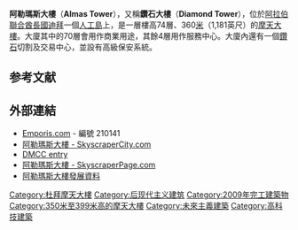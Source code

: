 {{Infobox building
| building_name   = 阿勒瑪斯大樓
| native_name     = برج الماس
| native_name_lang= ar
| image           =
| alternate_names = Diamond Tower
| location        = {{UAE}}[[迪拜|迪拜]][[卓美亞湖塔樓|卓美亞湖塔樓]]
| coordinates     = {{coord|25.0689|55.1412|region:AE-DU_type:landmark|display=it}}
| start_date      = 2005年
| completion_date = 2009年
| status          = 完成
| building_type   = 商業辦公樓
| architectural_style = [[現代主義建築|現代主義]]
| antenna_spire   = 約{{convert|360|m}}
| roof            = 約{{convert|306.36|m}}
| top_floor       = 約{{convert|279.3|m}}
| floor_count     = 68 <br>5層地下室
| elevator_count  = 35
| cost            =
| floor_area      = {{convert|160000|m2|sqft}}
| architect       = [[阿特金斯_(公司)|中東阿特金斯]]
|structural_engineer= 中東阿特金斯
| main_contractor = [[大成建設|大成建設]]
| developer       = Dubai Multi Commodities Centre
| owner           = Dubai Multi Commodities Centre
| management      =
| references      = <ref name=skyscraperCenter>{{ctbuh|298}}</ref><ref>{{emporis|210141}}</ref><ref>{{skyscraperpage|31745}}</ref><ref>{{structurae|s0043925}}</ref>
}}
'''阿勒瑪斯大樓'''（'''Almas Tower'''），又稱'''鑽石大樓'''（'''Diamond Tower'''），位於[[阿拉伯聯合酋長國|阿拉伯聯合酋長國]][[迪拜|迪拜]]一個[[人工島|人工島]]上，是一層樓高74層、360[[公尺|米]]（1,181英尺）的[[摩天大樓|摩天大樓]]。大廈其中的70層會用作商業用途，其餘4層用作服務中心。大廈內還有一個[[鑽石|鑽石]]切割及交易中心，並設有高級保安系統。

==参考文献==
{{reflist}}

==外部連結==
{{commons|Almas Tower}}
*[http://www.emporis.com/en/wm/bu/?id=210141 Emporis.com] {{Wayback|url=http://www.emporis.com/en/wm/bu/?id=210141 |date=20070929135859 }} - 編號 210141
*[https://web.archive.org/web/20070928003620/http://www.skyscrapercity.info/100.php?id=13&bid=1700 阿勒瑪斯大樓 - SkyscraperCity.com]
*[https://web.archive.org/web/20060901134838/http://www.dmcc.ae/facilities_almas_tower.htm DMCC entry]
*[http://www.skyscraperpage.com/cities/?buildingID=31745 阿勒瑪斯大樓 - SkyscraperPage.com] {{Wayback|url=http://www.skyscraperpage.com/cities/?buildingID=31745 |date=20210208185706 }}
*[https://web.archive.org/web/20111129084401/http://realestate.theemiratesnetwork.com/developments/dubai/jumeirah_lake_towers/almas_tower.php 阿勒瑪斯大樓發展資料]

[[Category:杜拜摩天大樓|Category:杜拜摩天大樓]]
[[Category:后现代主义建筑|Category:后现代主义建筑]]
[[Category:2009年完工建築物|Category:2009年完工建築物]]
[[Category:350米至399米高的摩天大樓|Category:350米至399米高的摩天大樓]]
[[Category:未來主義建築|Category:未來主義建築]]
[[Category:高科技建築|Category:高科技建築]]